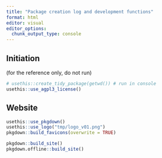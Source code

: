 ```yaml
---
title: "Package creation log and development functions"
format: html
editor: visual
editor_options: 
  chunk_output_type: console
---
```


## Initiation
(for the reference only, do not run)
```r
# usethis::create_tidy_package(getwd()) # run in console
usethis::use_agpl3_license()

```


## Website
```r
usethis::use_pkgdown()
usethis::use_logo("tmp/logo_v01.png")
pkgdown::build_favicons(overwrite = TRUE)

pkgdown::build_site()
pkgdown.offline::build_site()



```

